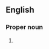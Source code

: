 ==English==
{{rfi}}
{{wikipedia}}
{{wikispecies}}
===Proper noun===
{{head|mul|proper noun|head=''[[Philautus]] [[steineri]]''}}

# {{taxon|species|genus|Philautus|a [[frog]] [[endemic]] to [[Sri Lanka]]}}